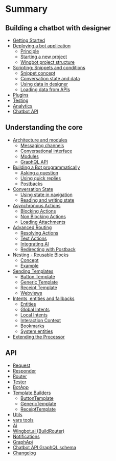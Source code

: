 
# Summary

## Building a chatbot with designer

* [Getting Started](README.md)
* [Deploying a bot application](designerBot/deployingBot.md)
    * [Principle](designerBot/deployingBot.md#principle)
    * [Starting a new project](designerBot/deployingBot.md#starting-a-new-chatbot-project)
    * [Wingbot project structure](designerBot/deployingBot.md#wingbot-project-structure)
* [Scripting: Snippets and conditions](designerBot/scripting.md)
    * [Snippet concept](designerBot/scripting.md#snippet-concept)
    * [Conversation state and data](designerBot/scripting.md#conversation-state-and-data)
    * [Using data in designer](designerBot/scripting.md#using-data-in-designer)
    * [Loading data from APIs](designerBot/scripting.md#loading-data-from-apis)
* [Plugins](designerBot/plugins.md)
* [Testing](tutorial/testing.md)
* [Analytics](tutorial/analytics.md)
* [Chatbot API](tutorial/chatbotApi.md)

## Understanding the core

* [Architecture and modules](tutorial/architecture.md)
    * [Messaging channels](tutorial/architecture.md#messaging-channels)
    * [Conversational interface](tutorial/architecture.md#conversational-interface)
    * [Modules](tutorial/architecture.md#modules-services)
    * [GraphQL API](tutorial/architecture.md#graphql-api)
* [Building a Bot programmatically](tutorial/buildingConversation.md)
    * [Asking a question](tutorial/buildingConversation.md#asking-a-question)
    * [Using quick replies](tutorial/buildingConversation.md#using-quick-replies-for-controlling-conversation)
    * [Postbacks](tutorial/buildingConversation.md#post-back-is-also-an-action)
* [Conversation State](tutorial/conversationState.md)
    * [Using state in navigation](tutorial/conversationState.md#using-the-state-in-navigation)
    * [Reading and writing state](tutorial/conversationState.md#reading-and-modifiing-user-state)
* [Asynchronous Actions](tutorial/asyncActions.md)
    * [Blocking Actions](tutorial/asyncActions.md#blocking-asynchronous-actions)
    * [Non Blocking Actions](tutorial/asyncActions.md#non-blocking-asynchronous-actions)
    * [Loading Attachments](tutorial/asyncActions.md#loading-attachments-to-buffer)
* [Advanced Routing](tutorial/advancedRouting.md)
    * [Resolving Actions](tutorial/advancedRouting.md#resolving-actions)
    * [Text Actions](tutorial/advancedRouting.md#simple-text-actions)
    * [Integrating AI](tutorial/advancedRouting.md#integrating-with-ai-prediction)
    * [Redirecting with Postback](tutorial/advancedRouting.md#redirecting-flow-with-post-back)
* [Nesting - Reusable Blocks](tutorial/nestingRouters.md)
    * [Concept](tutorial/nestingRouters.md#basic-concept)
    * [Example](tutorial/nestingRouters.md#example)
* [Sending Templates](tutorial/templates.md)
    * [Button Template](tutorial/templates.md#button-template)
    * [Generic Template](tutorial/templates.md#generic-template)
    * [Receipt Template](tutorial/templates.md#receipt-template)
    * [Webviews](tutorial/templates.md#working-with-webviews)
* [Intents, entities and fallbacks](tutorial/nlpRouting.md)
    * [Entities](tutorial/nlpRouting.md#defining-entities)
    * [Global Intents](tutorial/nlpRouting.md#global-intents-and-fallbacks)
    * [Local Intents](tutorial/nlpRouting.md#local-intents-and-fallbacks-dialogue-context)
    * [Interaction Context](tutorial/nlpRouting.md#processing-an-expected-response-interaction-context)
    * [Bookmarks](tutorial/nlpRouting.md#bookmarks-global-intents-under-control)
    * [System entities](tutorial/nlpRouting.md#system-entities)
* [Extending the Processor](tutorial/extendingProcessor.md)

## API

* [Request](api/Request.md)
* [Responder](api/Responder.md)
* [Router](api/Router.md)
* [Tester](api/Tester.md)
* [BotApp](api/BotApp.md)
* [Template Builders](api/ButtonTemplate.md)
    * [ButtonTemplate](api/ButtonTemplate.md#ButtonTemplate)
    * [GenericTemplate](api/ButtonTemplate.md#GenericTemplate)
    * [ReceiptTemplate](api/ButtonTemplate.md#ReceiptTemplate)
* [Utils](api/bufferloader.md)
* [vars tools](api/stateVariables.md)
* [Ai](api/Ai.md)
* [Wingbot.ai (BuildRouter)](api/BuildRouter.md)
* [Notifications](api/Notifications.md)
* [GraphApi](api/GraphApi.md)
* [Chatbot API GraphQL schema](api/graphqlSchema.md)
* [Changelog](CHANGELOG.md)